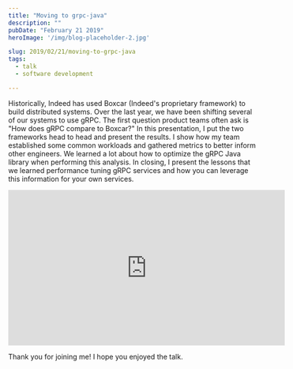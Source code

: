 ```yaml
---
title: "Moving to grpc-java"
description: ""
pubDate: "February 21 2019"
heroImage: '/img/blog-placeholder-2.jpg'

slug: 2019/02/21/moving-to-grpc-java
tags:
  - talk
  - software development

---
```


<p>
  Historically, Indeed has used Boxcar (Indeed's proprietary framework) to build distributed systems.
  Over the last year, we have been shifting several of our systems to use gRPC.
  The first question product teams often ask is "How does gRPC compare to Boxcar?"
  In this presentation, I put the two frameworks head to head and present the results.
  I show how my team established some common workloads and gathered metrics to better inform other engineers.
  We learned a lot about how to optimize the gRPC Java library when performing this analysis.
  In closing, I present the lessons that we learned performance tuning gRPC services and how you can leverage this information for your own services.
</p>

<div style="text-align: center">
  <iframe width="560" height="315" src="https://www.youtube.com/embed/vFBuvWVIcYQ" frameborder="0" allow="accelerometer; autoplay; clipboard-write; encrypted-media; gyroscope; picture-in-picture" allowfullscreen></iframe>
</div>

<p>
  Thank you for joining me!
  I hope you enjoyed the talk.
</p>
